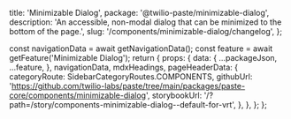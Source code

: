   title: 'Minimizable Dialog',
  package: '@twilio-paste/minimizable-dialog',
  description: 'An accessible, non-modal dialog that can be minimized to the bottom of the page.',
  slug: '/components/minimizable-dialog/changelog',
};




  const navigationData = await getNavigationData();
  const feature = await getFeature('Minimizable Dialog');
  return {
    props: {
      data: {
        ...packageJson,
        ...feature,
      },
      navigationData,
      mdxHeadings,
      pageHeaderData: {
        categoryRoute: SidebarCategoryRoutes.COMPONENTS,
        githubUrl: 'https://github.com/twilio-labs/paste/tree/main/packages/paste-core/components/minimizable-dialog',
        storybookUrl: '/?path=/story/components-minimizable-dialog--default-for-vrt',
      },
    },
  };
};

<Changelog />